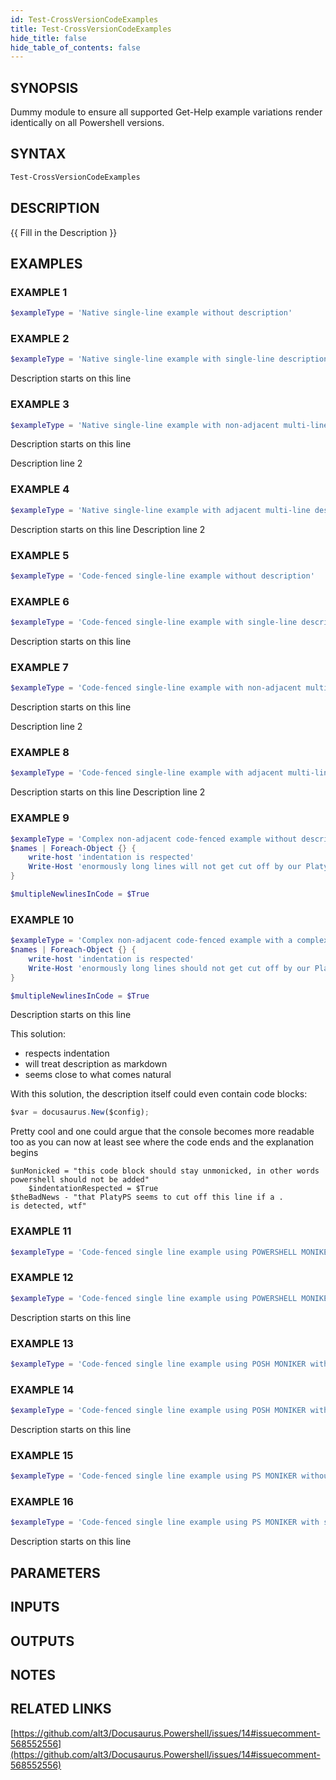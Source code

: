 ```yaml
---
id: Test-CrossVersionCodeExamples
title: Test-CrossVersionCodeExamples
hide_title: false
hide_table_of_contents: false
---
```


## SYNOPSIS
Dummy module to ensure all supported Get-Help example variations render identically on all Powershell versions.

## SYNTAX

```powershell
Test-CrossVersionCodeExamples
```

## DESCRIPTION
{{ Fill in the Description }}

## EXAMPLES

### EXAMPLE 1
```powershell
$exampleType = 'Native single-line example without description'
```

### EXAMPLE 2
```powershell
$exampleType = 'Native single-line example with single-line description'
```

Description starts on this line

### EXAMPLE 3
```powershell
$exampleType = 'Native single-line example with non-adjacent multi-line description'
```

Description starts on this line

Description line 2

### EXAMPLE 4
```powershell
$exampleType = 'Native single-line example with adjacent multi-line description'
```

Description starts on this line
Description line 2

### EXAMPLE 5
```powershell
$exampleType = 'Code-fenced single-line example without description'
```

### EXAMPLE 6
```powershell
$exampleType = 'Code-fenced single-line example with single-line description'
```

Description starts on this line

### EXAMPLE 7
```powershell
$exampleType = 'Code-fenced single-line example with non-adjacent multi-line description'
```

Description starts on this line

Description line 2

### EXAMPLE 8
```powershell
$exampleType = 'Code-fenced single-line example with adjacent multi-line description'
```

Description starts on this line
Description line 2

### EXAMPLE 9
```powershell
$exampleType = 'Complex non-adjacent code-fenced example without description'
$names | Foreach-Object {} {
    write-host 'indentation is respected'
    Write-Host 'enormously long lines will not get cut off by our PlatyPS friends, ftw'
}

$multipleNewlinesInCode = $True
```

### EXAMPLE 10
```powershell
$exampleType = 'Complex non-adjacent code-fenced example with a complex markdown description'
$names | Foreach-Object {} {
    write-host 'indentation is respected'
    Write-Host 'enormously long lines should not get cut off by our PlatyPS friends, ftw'
}

$multipleNewlinesInCode = $True
```

Description starts on this line

This solution:

- respects indentation
- will treat description as markdown
- seems close to what comes natural

With this solution, the description itself could even contain code blocks:

```js
$var = docusaurus.New($config);
```

Pretty cool and one could argue that the console becomes more readable too
as you can now at least see where the code ends and the explanation begins

```
$unMonicked = "this code block should stay unmonicked, in other words powershell should not be added"
    $indentationRespected = $True
$theBadNews - "that PlatyPS seems to cut off this line if a .
is detected, wtf"
```

### EXAMPLE 11
```powershell
$exampleType = 'Code-fenced single line example using POWERSHELL MONIKER without description'
```

### EXAMPLE 12
```powershell
$exampleType = 'Code-fenced single line example using POWERSHELL MONIKER with single-line description'
```

Description starts on this line

### EXAMPLE 13
```powershell
$exampleType = 'Code-fenced single line example using POSH MONIKER without description'
```

### EXAMPLE 14
```powershell
$exampleType = 'Code-fenced single line example using POSH MONIKER with single-line description'
```

Description starts on this line

### EXAMPLE 15
```powershell
$exampleType = 'Code-fenced single line example using PS MONIKER without description'
```

### EXAMPLE 16
```powershell
$exampleType = 'Code-fenced single line example using PS MONIKER with single-line description'
```

Description starts on this line

## PARAMETERS

## INPUTS

## OUTPUTS

## NOTES

## RELATED LINKS

[https://github.com/alt3/Docusaurus.Powershell/issues/14#issuecomment-568552556](https://github.com/alt3/Docusaurus.Powershell/issues/14#issuecomment-568552556)
